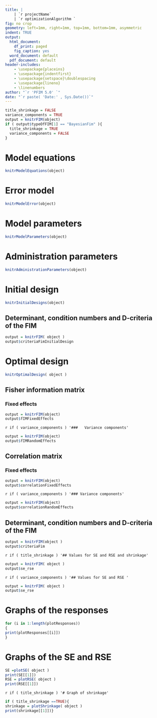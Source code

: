 ---
title: |
    | `r projectName`
    | `r optimizationAlgorithm `
fig: no crop
geometry: left=1mm, right=1mm, top=1mm, bottom=1mm, asymmetric
indent: TRUE
output:
  html_document:
    df_print: paged
    fig_caption: yes
  word_document: default
  pdf_document: default
header-includes: 
    - \usepackage{placeins}
    - \usepackage{indentfirst}
    - \usepackage{setspace}\doublespacing
    - \usepackage{lineno}
    - \linenumbers
author: "`r 'PFIM 5.0' `"
date: "`r paste( 'Date:' , Sys.Date())`"
---

```{r, echo=FALSE}
title_shrinkage = FALSE
variance_components = TRUE
output = knitrFIM(object)
if ( output$typeOfFIM[1] == "BayesianFim" ){
  title_shrinkage = TRUE
  variance_components = FALSE
}
```

# Model equations 
```{r ModelEquations, echo = FALSE, comment='', fig.height = 5, fig.width = 10, fig.align = "center"} 
knitrModelEquations(object)
```

# Error model 
```{r ModelError, echo = FALSE, comment='', fig.height = 5, fig.width = 10, fig.align = "center"} 
knitrModelError(object)
```

# Model parameters 
```{r ModelParameters, echo = FALSE, comment='', fig.height = 5, fig.width = 10, fig.align = "center"} 
knitrModelParameters(object)
```

# Administration parameters 
```{r AdministrationParameters, echo = FALSE, comment='', fig.height = 5, fig.width = 10, fig.align = "center"} 
knitrAdministrationParameters(object)
```

# Initial design
```{r InitialDesigns, echo = FALSE, comment='', fig.height = 5, fig.width = 10, fig.align = "center"} 
knitrInitialDesigns(object)
```

## Determinant, condition numbers and D-criteria of the FIM
```{r CriteriaInitialDesign, echo = FALSE, comment='', fig.height = 5, fig.width = 10, fig.align = "center"}
output = knitrFIM( object )
output$criteriaFimInitialDesign
```

# Optimal design
```{r Optimal, echo = FALSE, comment='', fig.height = 4, fig.width = 8, fig.align = "center"}
knitrOptimalDesign( object )
```

## Fisher information matrix

### Fixed effects 
```{r Fixed, echo = FALSE, comment='', fig.height = 5, fig.width = 10, fig.align = "center"} 
output = knitrFIM(object)
output$fIMFixedEffects 
``` 
`r if ( variance_components ) '###   Variance components'`
```{r VarianceComponentsFIM,  eval = variance_components, echo = FALSE, comment='', fig.height = 5, fig.width = 10, fig.align = "center"} 
output = knitrFIM(object)
output$fIMRandomEffects
```

## Correlation matrix  

### Fixed effects 
```{r FixedEffectsCorrelation, echo = FALSE, comment='', fig.height = 5, fig.width = 10, fig.align = "center"} 
output = knitrFIM(object)
output$correlationFixedEffects 
``` 

`r if ( variance_components ) '### Variance components'`
```{r VarianceComponentsCorrelation,  eval = variance_components, echo = FALSE, comment='', fig.height = 5, fig.width = 10, fig.align = "center"} 
output = knitrFIM(object)
output$correlationRandomEffects 
``` 

## Determinant, condition numbers and D-criteria of the FIM
```{r Determinant, echo = FALSE, comment='', fig.height = 5, fig.width = 10, fig.align = "center"}
output = knitrFIM(object )
output$criteriaFim
```

`r if ( title_shrinkage ) '## Values for SE and RSE and shrinkage'`
```{r se_rse_bayes, eval = title_shrinkage, echo = FALSE, comment='', fig.height = 5, fig.width = 10, fig.align = "center"}
output = knitrFIM( object )
output$se_rse
```

`r if ( variance_components ) '## Values for SE and RSE '`
```{r se_rse_pop_ind, eval = variance_components, echo = FALSE, comment='', fig.height = 5, fig.width = 10, fig.align = "center"}
output = knitrFIM( object )
output$se_rse
```

# Graphs of the responses
```{r plotResponses, echo = FALSE, comment='', fig.height = 5, fig.width = 10, fig.align = "center"}
for (i in 1:length(plotResponses))
{
print(plotResponses[[i]])
}
```

# Graphs of the SE and RSE
```{r plotSE, echo = FALSE, comment='', fig.height = 4, fig.width = 8, fig.align = "center"}
SE =plotSE( object )
print(SE[[1]])
RSE = plotRSE( object )
print(RSE[[1]])
```

`r if ( title_shrinkage ) '# Graph of shrinkage'`
```{r shrinkage, eval = title_shrinkage, echo = FALSE, fig.height = 5, fig.width = 10, fig.align = "center"}
if ( title_shrinkage ==TRUE){
shrinkage = plotShrinkage( object )
print(shrinkage[[1]])}
```





